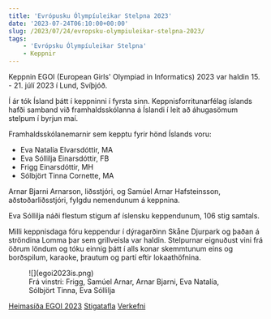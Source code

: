 ```yaml
---
title: 'Evrópusku Ólympíuleikar Stelpna 2023'
date: '2023-07-24T06:10:00+00:00'
slug: /2023/07/24/evropsku-olympiuleikar-stelpna-2023/
tags:
    - 'Evrópsku Ólympíuleikar Stelpna'
    - Keppnir
---
```


Keppnin EGOI (European Girls' Olympiad in Informatics) 2023 var haldin 15. - 21. júlí 2023 í Lund, Svíþjóð.

Í ár tók Ísland þátt í keppninni í fyrsta sinn.
Keppnisforritunarfélag íslands hafði samband við framhaldsskólanna á Íslandi í leit að áhugasömum stelpum í byrjun maí.

Framhaldsskólanemarnir sem kepptu fyrir hönd Íslands voru:
- Eva Natalía Elvarsdóttir, MA
- Eva Sóllilja Einarsdóttir, FB
- Frigg Einarsdóttir, MH
- Sólbjört Tinna Cornette, MA

Arnar Bjarni Arnarson, liðsstjóri, og Samúel Arnar Hafsteinsson, aðstoðarliðsstjóri, fylgdu nemendunum á keppnina.

Eva Sóllilja náði flestum stigum af íslensku keppendunum, 106 stig samtals.

Milli keppnisdaga fóru keppendur í dýragarðinn Skåne Djurpark og þaðan á ströndina Lomma þar sem grillveisla var haldin.
Stelpurnar eignuðust vini frá öðrum löndum og tóku einnig þátt í alls konar skemmtunum eins og borðspilum, karaoke, þrautum og partí eftir lokaathöfnina.

<figure>
    ![](egoi2023is.png)
    <figcaption>Frá vinstri: Frigg, Samúel Arnar, Arnar Bjarni, Eva Natalía, Sólbjört Tinna, Eva Sóllilja</figcaption>
</figure>


[Heimasíða EGOI 2023](https://egoi23.se)
[Stigatafla](https://egoi23.se/scoreboard)
[Verkefni](https://open.kattis.com/problem-sources/European%20Girls%27%20Olympiad%20in%20Informatics%202023)

